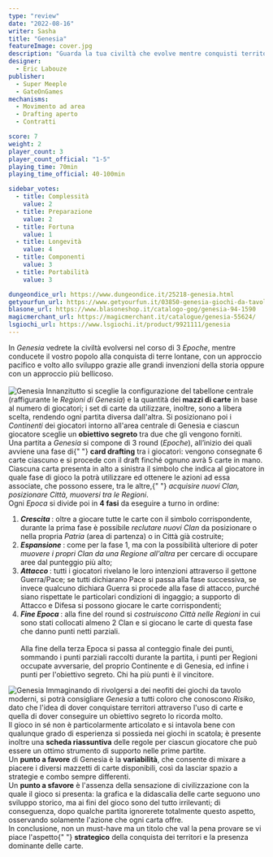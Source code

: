 ```yaml
---
type: "review"
date: "2022-08-16"
writer: Sasha
title: "Genesia"
featureImage: cover.jpg
description: "Guarda la tua civiltà che evolve mentre conquisti territori (con le buone o con le cattive)."
designer:
  - Eric Labouze
publisher:
  - Super Meeple
  - GateOnGames
mechanisms:
  - Movimento ad area
  - Drafting aperto
  - Contratti

score: 7
weight: 2
player_count: 3
player_count_official: "1-5"
playing_time: 70min
playing_time_official: 40-100min

sidebar_votes:
  - title: Complessità
    value: 2
  - title: Preparazione
    value: 2
  - title: Fortuna
    value: 1
  - title: Longevità
    value: 4
  - title: Componenti
    value: 3
  - title: Portabilità
    value: 3

dungeondice_url: https://www.dungeondice.it/25218-genesia.html
getyourfun_url: https://www.getyourfun.it/03850-genesia-giochi-da-tavolo-di-guerra.html
blasone_url: https://www.blasoneshop.it/catalogo-gog/genesia-94-1590
magicmerchant_url: https://magicmerchant.it/catalogue/genesia-55624/
lsgiochi_url: https://www.lsgiochi.it/product/9921111/genesia
---
```


<Setting>
  In <em>Genesia</em> vedrete la civiltà evolversi nel corso di 3 <em>Epoche</em>, mentre conducete il vostro popolo
  alla conquista di terre lontane, con un approccio pacifico e volto allo sviluppo grazie alle grandi invenzioni della
  storia oppure con un approccio più bellicoso.
  <br />
  &nbsp;
  <br />
</Setting>

<img src="./game1.jpg" alt="Genesia" />

<Rules>
  Innanzitutto si sceglie la configurazione del tabellone centrale (raffigurante le <em>Regioni di Genesia</em>) e la
  quantità dei <strong>mazzi di carte</strong> in base al numero di giocatori; i set di carte da utilizzare, inoltre,
  sono a libera scelta, rendendo ogni partita diversa dall'altra. Si posizionano poi i <em>Continenti</em> dei giocatori
  intorno all'area centrale di Genesia e ciascun giocatore sceglie un <strong>obiettivo segreto</strong> tra due che gli
  vengono forniti.
  <br />
  Una partita a <em>Genesia</em> si compone di 3 round (<em>Epoche</em>), all’inizio dei quali avviene una fase di{" "}
  <strong>card drafting</strong> tra i giocatori: vengono consegnate 6 carte ciascuno e si procede con il draft finché
  ognuno avrà 5 carte in mano. Ciascuna carta presenta in alto a sinistra il simbolo che indica al giocatore in quale
  fase di gioco la potrà utilizzare ed ottenere le azioni ad essa associate, che possono essere, tra le altre,{" "}
  <em>acquisire nuovi Clan, posizionare Città, muoversi tra le Regioni</em>.
  <br />
  Ogni <em>Epoca</em> si divide poi in <strong>4 fasi</strong> da eseguire a turno in ordine:
  <br />
  <ol>
    <li>
      <strong>
        <em>Crescita</em>
      </strong>
      : oltre a giocare tutte le carte con il simbolo corrispondente, durante la prima fase è possibile <em>
        reclutare nuovi Clan
      </em> da posizionare o nella propria <em>Patria</em> (area di partenza) o in Città già costruite;
    </li>
    <li>
      <strong>
        <em>Espansione</em>
      </strong>
      : come per la fase 1, ma con la possibilità ulteriore di poter <em>
        muovere i propri Clan da una Regione all'altra
      </em> per cercare di occupare aree dal punteggio più alto;
    </li>
    <li>
      <strong>
        <em>Attacco</em>
      </strong>
      : tutti i giocatori rivelano le loro intenzioni attraverso il gettone Guerra/Pace; se tutti dichiarano Pace si passa
      alla fase successiva, se invece qualcuno dichiara Guerra si procede alla fase di attacco, purché siano rispettate le
      particolari condizioni di ingaggio; a supporto di Attacco e Difesa si possono giocare le carte corrispondenti;
    </li>
    <li>
      <strong>
        <em>Fine Epoca</em>
      </strong>
      : alla fine del round si <em>costruiscono Città nelle Regioni</em> in cui sono stati collocati almeno 2 Clan e si giocano
      le carte di questa fase che danno punti netti parziali.
      <br />
      &nbsp;
    </li>
    Alla fine della terza Epoca si passa al conteggio finale dei punti, sommando i punti parziali raccolti durante la
    partita, i punti per Regioni occupate avversarie, del proprio Continente e di Genesia, ed infine i punti per
    l'obiettivo segreto. Chi ha più punti è il vincitore. <br />
  </ol>
</Rules>

<img src="./game2.jpg" alt="Genesia" />

<Feedback>
  Immaginando di rivolgersi a dei neofiti dei giochi da tavolo moderni, si potrà consigliare <em>Genesia</em> a tutti
  coloro che conoscono <em>Risiko</em>, dato che l'idea di dover conquistare territori attraverso l'uso di carte e
  quella di dover conseguire un obiettivo segreto lo ricorda molto.
  <br />
  Il gioco in sé non è particolarmente articolato e si intavola bene con qualunque grado di esperienza si possieda nei
  giochi in scatola; è presente inoltre una <strong>scheda riassuntiva</strong> delle regole per ciascun giocatore che
  può essere un ottimo strumento di supporto nelle prime partite.
  <br />
  Un <strong>punto a favore</strong> di Genesia è la <strong>variabilità</strong>, che consente di mixare a piacere i
  diversi mazzetti di carte disponibili, così da lasciar spazio a strategie e combo sempre differenti.
  <br />
  Un <strong>punto a sfavore</strong> è l'assenza della sensazione di civilizzazione con la quale il gioco si presenta:
  la grafica e la didascalia delle carte seguono uno sviluppo storico, ma ai fini del gioco sono del tutto irrilevanti;
  di conseguenza, dopo qualche partita ignorerete totalmente questo aspetto, osservando solamente l'azione che ogni
  carta offre.
  <br />
  In conclusione, non un must-have ma un titolo che val la pena provare se vi piace l'aspetto{" "}
  <strong>strategico</strong> della conquista dei territori e la presenza dominante delle carte.
  <br />
</Feedback>

<Instagram id="ChW3twLDYfk" />
